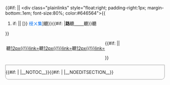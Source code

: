 <div style="clear: both; <!--
         -->{{border-radius|10px 10px 0 0}}
border: solid #979797; <!--
         -->border-width: 1px 1px 0; <!--
         -->background: #F0F1F1;<!--
         --> color: #white; <!--
         -->padding: .1em;<!--
         -->padding-top: .2em;<!--
         -->padding-left: .2em;<!--
         -->padding-right: .2em;<!--
         -->padding-bottom: .5em;<!--
         -->text-align: center;<!--
         -->font-family: arial;<!--
         -->font-size:100%;<!--
         -->margin-bottom: 0px;<!--
         -->">{{#if:  ||
<div class="plainlinks" <!--
  -->style="float:right; padding-right:1px;<!--
         -->margin-bottom:.1em;<!--
         -->font-size:80%;<!--
         --> color:#646564">{{
#if:  || [{{fullurl:{{{2}}}|action=edit{{#if:  |&section={{{section}}}}}}} <span style="color:#006EF3">绶ㄨ集</span>]聽}}{{#if:  |'''路'''聽[[:{{{viewpage}}}|<font color="white">view</font>]]聽}}聽
</div>}}<!-- endif EDITLINK
--><div style="float:left; padding-left:3px;">聽[[File:Circle_fc615c.svg|12px{{!}}link=]]聽[[File:Circle_fdbc40.svg|12px{{!}}link=]]聽[[File:Circle_33c748.svg|12px{{!}}link=]]</div>{{#if:  |<span style="font-size:100%; font-weight:bold; margin: 0; padding:0; padding-bottom:.1em; color:white;">{{{1}}}</span>|<h2 style="font-size:100%; font-weight:bold; border: none; margin: 0; padding:0; padding-bottom:.1em; color:#484949;">{{{1}}}</h2>}}
</div>
<div style="border: 1px solid #979797; <!--
         --><!--
         -->vertical-align: top;<!--
         -->background: white;<!--
         -->opacity: 1;<!--
         --> color: black; <!--
         -->text-align: left;<!--
         --> margin: 0 0 10px; <!--
         -->padding: 1em;<!--
         -->padding-top: .3em;
         border-radius: 0 0 10px 10px;"><!--
-->{{#if:  | |__NOTOC__}}{{#if:  | |__NOEDITSECTION__}}       <!-- This is the color of the Box Section text -->